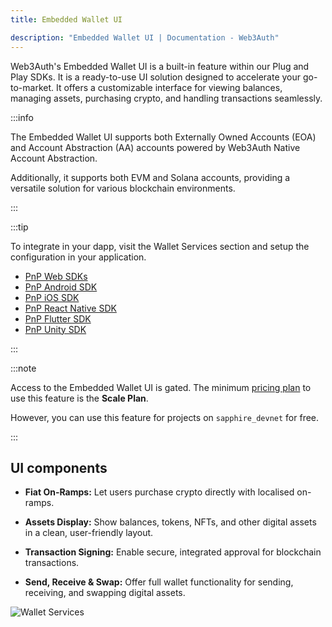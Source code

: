 ```yaml
---
title: Embedded Wallet UI

description: "Embedded Wallet UI | Documentation - Web3Auth"
---
```


Web3Auth's Embedded Wallet UI is a built-in feature within our Plug and Play SDKs. It is a
ready-to-use UI solution designed to accelerate your go-to-market. It offers a customizable
interface for viewing balances, managing assets, purchasing crypto, and handling transactions
seamlessly.

:::info

The Embedded Wallet UI supports both Externally Owned Accounts (EOA) and Account Abstraction (AA)
accounts powered by Web3Auth Native Account Abstraction.

Additionally, it supports both EVM and Solana accounts, providing a versatile solution for various
blockchain environments.

:::

:::tip

To integrate in your dapp, visit the Wallet Services section and setup the configuration in your
application.

- [PnP Web SDKs](/sdk/pnp/web/wallet-services/)
- [PnP Android SDK](/sdk/pnp/android/usage#launch-wallet-services)
- [PnP iOS SDK](/sdk/pnp/ios/usage#launch-wallet-services)
- [PnP React Native SDK](/sdk/pnp/react-native/usage#launching-wallet-services-ui)
- [PnP Flutter SDK](/sdk/pnp/flutter/usage#launch-wallet-services)
- [PnP Unity SDK](/sdk/pnp/unity/usage#launch-wallet-services)

:::

:::note

Access to the Embedded Wallet UI is gated. The minimum
[pricing plan](https://web3auth.io/pricing.html) to use this feature is the **Scale Plan**.

However, you can use this feature for projects on `sapphire_devnet` for free.

:::

## UI components

- **Fiat On-Ramps:** Let users purchase crypto directly with localised on-ramps.

- **Assets Display:** Show balances, tokens, NFTs, and other digital assets in a clean,
  user-friendly layout.

- **Transaction Signing:** Enable secure, integrated approval for blockchain transactions.

- **Send, Receive & Swap:** Offer full wallet functionality for sending, receiving, and swapping
  digital assets.

![Wallet Services](/images/wallet-services.png)
